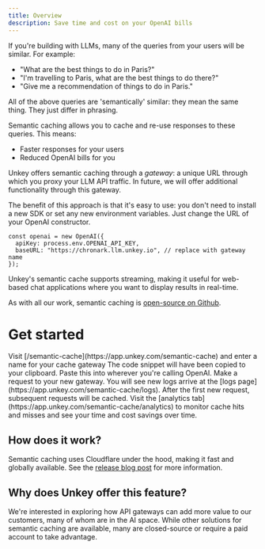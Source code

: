 ```yaml
---
title: Overview
description: Save time and cost on your OpenAI bills
---
```


If you're building with LLMs, many of the queries from your users will be similar. For example:

- "What are the best things to do in Paris?"
- "I'm travelling to Paris, what are the best things to do there?"
- "Give me a recommendation of things to do in Paris."

All of the above queries are 'semantically' similar: they mean the same thing. They just differ in phrasing. 

Semantic caching allows you to cache and re-use responses to these queries. This means:

- Faster responses for your users
- Reduced OpenAI bills for you

Unkey offers semantic caching through a *gateway*: a unique URL through which you proxy your LLM API traffic. In future, we will offer
additional functionality through this gateway. 

The benefit of this approach is that it's easy to use: you don't need to install a new SDK or set any new environment variables.
Just change the URL of your OpenAI constructor.

```
const openai = new OpenAI({
  apiKey: process.env.OPENAI_API_KEY,
  baseURL: "https://chronark.llm.unkey.io", // replace with gateway name
});
```

Unkey's semantic cache supports streaming, making it useful for web-based chat applications where you want to display results in real-time.

As with all our work, semantic caching is [open-source on Github](https://github.com/unkeyed/unkey/apps/semantic-cache).

# Get started

<Steps>
  <Step title="Set up a new semantic cache gateway">Visit [/semantic-cache](https://app.unkey.com/semantic-cache) and enter a name for your cache gateway</Step>
  <Step title="Set the baseURL of your OpenAI constructor to us the gateway">The code snippet will have been copied to your clipboard. Paste this into wherever you're calling OpenAI.</Step>
  <Step title="Test it out">Make a request to your new gateway. You will see new logs arrive at the [logs page](https://app.unkey.com/semantic-cache/logs). After the first new request, subsequent requests will be cached.</Step>
  <Step title="Monitor your savings">Visit the [analytics tab](https://app.unkey.com/semantic-cache/analytics) to monitor cache hits and misses and see your time and cost savings over time.</Step>
</Steps>

## How does it work?

Semantic caching uses Cloudflare under the hood, making it fast and globally available. See the [release blog post](https://unkey.dev/blog/semantic-caching) for more information.

## Why does Unkey offer this feature?

We're interested in exploring how API gateways can add more value to our customers, many of whom are in the AI space. While other
solutions for semantic caching are available, many are closed-source or require a paid account to take advantage.
